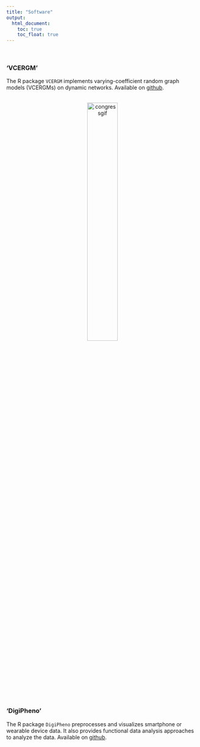 ```yaml
---
title: "Software"
output:
  html_document:
    toc: true
    toc_float: true
---
```


<br>

### 'VCERGM'

The R package `VCERGM` implements varying-coefficient random graph models (VCERGMs) on dynamic networks. Available on [github](https://github.com/jihuilee/VCERGM).

<center>
<br><img src="image/voting.gif" alt="congressgif" style="width:40%; border:0px solid"><br>
</center>

### 'DigiPheno'

The R package `DigiPheno` preprocesses and visualizes smartphone or wearable device data. It also provides functional data analysis approaches to analyze the data. Available on [github](https://github.com/jihuilee/DigiPheno).
